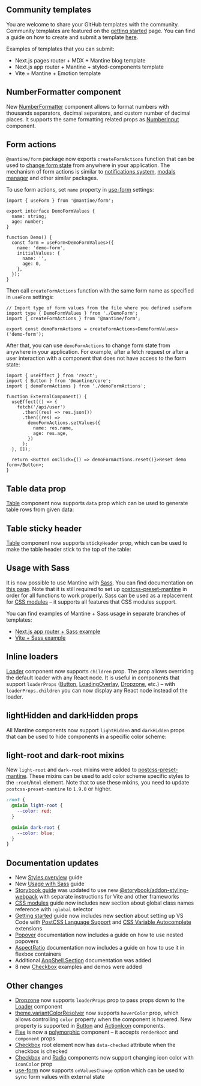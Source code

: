 

## Community templates

You are welcome to share your GitHub templates with the community. Community templates are
featured on the [getting started](/getting-started/) page. You can find a guide on how to
create and submit a template [here](/submit-template/).

Examples of templates that you can submit:

- Next.js pages router + MDX + Mantine blog template
- Next.js app router + Mantine + styled-components template
- Vite + Mantine + Emotion template

## NumberFormatter component

New [NumberFormatter](/core/number-formatter/) component allows to format numbers
with thousands separators, decimal separators, and custom number of decimal places.
It supports the same formatting related props as [NumberInput](/core/number-input/) component.

<Demo data={NumberFormatterDemos.usage} />

## Form actions

`@mantine/form` package now exports `createFormActions` function that
can be used to [change form state](/form/actions/) from anywhere in your application.
The mechanism of form actions is similar to [notifications system](/others/notifications/),
[modals manager](/others/modals/) and other similar packages.

To use form actions, set `name` property in [use-form](/form/use-form/) settings:

```tsx
import { useForm } from '@mantine/form';

export interface DemoFormValues {
  name: string;
  age: number;
}

function Demo() {
  const form = useForm<DemoFormValues>({
    name: 'demo-form',
    initialValues: {
      name: '',
      age: 0,
    },
  });
}
```

Then call `createFormActions` function with the same form name as specified in `useForm` settings:

```tsx
// Import type of form values from the file where you defined useForm
import type { DemoFormValues } from './DemoForm';
import { createFormActions } from '@mantine/form';

export const demoFormActions = createFormActions<DemoFormValues>('demo-form');
```

After that, you can use `demoFormActions` to change form state from anywhere in your application.
For example, after a fetch request or after a user interaction with a component that does not have access
to the form state:

```tsx
import { useEffect } from 'react';
import { Button } from '@mantine/core';
import { demoFormActions } from './demoFormActions';

function ExternalComponent() {
  useEffect(() => {
    fetch('/api/user')
      .then((res) => res.json())
      .then((res) =>
        demoFormActions.setValues({
          name: res.name,
          age: res.age,
        })
      );
  }, []);

  return <Button onClick={() => demoFormActions.reset()}>Reset demo form</Button>;
}
```

## Table data prop

[Table](/core/table/) component now supports `data` prop which can be used to generate table rows
from given data:

<Demo data={TableDemos.data} />

## Table sticky header

[Table](/core/table/) component now supports `stickyHeader` prop, which can be used to make the table header
stick to the top of the table:

<Demo data={TableDemos.stickyHeader} />

## Usage with Sass

It is now possible to use Mantine with [Sass](https://sass-lang.com/). You can find documentation
on [this page](/styles/sass/). Note that it is still required to set up [postcss-preset-mantine](/styles/postcss-preset/)
in order for all functions to work properly. Sass can be used as a replacement for [CSS modules](/styles/css-modules/)
– it supports all features that CSS modules support.

You can find examples of Mantine + Sass usage in separate branches of templates:

- [Next.js app router + Sass example](https://github.com/mantinedev/next-app-template/tree/sass)
- [Vite + Sass example](https://github.com/mantinedev/vite-template/tree/sass)

## Inline loaders

[Loader](/core/loader/) component now supports `children` prop. The prop allows overriding the default
loader with any React node. It is useful in components that support `loaderProps` ([Button](/core/button/), [LoadingOverlay](/core/loading-overlay/), [Dropzone](/others/dropzone/), etc.)
– with `loaderProps.children` you can now display any React node instead of the loader.

<Demo data={LoadingOverlayDemos.customLoader} />

## lightHidden and darkHidden props

All Mantine components now support `lightHidden` and `darkHidden` props that can be used to hide
components in a specific color scheme:

<Demo data={StylesDemos.lightDarkHidden} />

## light-root and dark-root mixins

New `light-root` and `dark-root` mixins were added to [postcss-preset-mantine](/styles/postcss-preset/).
These mixins can be used to add color scheme specific styles to the `:root`/`html` element.
Note that to use these mixins, you need to update `postcss-preset-mantine` to `1.9.0` or higher.

```scss
:root {
  @mixin light-root {
    --color: red;
  }

  @mixin dark-root {
    --color: blue;
  }
}
```

## Documentation updates

- New [Styles overview](/styles/styles-overview/) guide
- New [Usage with Sass](/styles/sass/) guide
- [Storybook guide](/guides/storybook/) was updated to use new [@storybook/addon-styling-webpack](https://storybook.js.org/addons/@storybook/addon-styling-webpack) with separate instructions for Vite and other frameworks
- [CSS modules](/styles/css-modules/) guide now includes new section about global class names reference with `:global` selector
- [Getting started](/getting-started/#set-up-vs-code) guide now includes new section about setting up VS Code with [PostCSS Language Support](https://marketplace.visualstudio.com/items?itemName=csstools.postcss) and [CSS Variable Autocomplete](https://marketplace.visualstudio.com/items?itemName=vunguyentuan.vscode-css-variables) extensions
- [Popover](/core/popover/#nested-popovers) documentation now includes a guide on how to use nested popovers
- [AspectRatio](/core/aspect-ratio/) documentation now includes a guide on how to use it in flexbox containers
- Additional [AppShell.Section](/core/app-shell/) documentation was added
- 8 new [Checkbox](/core/checkbox/) examples and demos were added

## Other changes

- [Dropzone](/others/dropzone/) now supports `loaderProps` prop to pass props down to the [Loader](/core/loader/) component
- [theme.variantColorResolver](/theming/colors/#colors-variant-resolver) now supports `hoverColor` prop, which allows controlling `color` property when the component is hovered. New property is supported in [Button](/core/button/) and [ActionIcon](/core/action-icon/) components.
- [Flex](/core/flex/) is now a [polymorphic](/guides/polymorphic/) component – it accepts `renderRoot` and `component` props
- [Checkbox](/core/checkbox/) root element now has `data-checked` attribute when the checkbox is checked
- [Checkbox](/core/checkbox/) and [Radio](/core/radio/) components now support changing icon color with `iconColor` prop
- [use-form](/form/use-form/) now supports `onValuesChange` option which can be used to sync form values with external state
